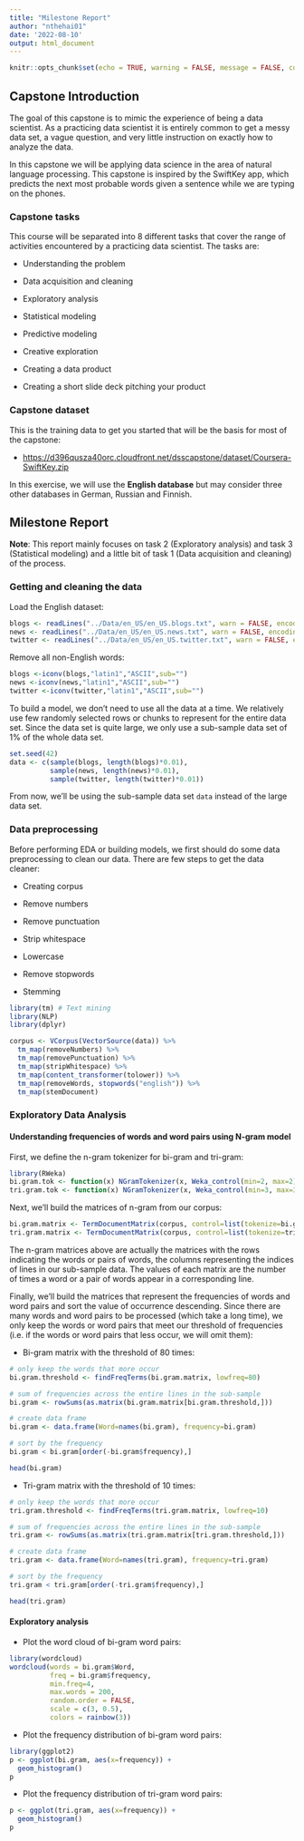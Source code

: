 ```yaml
---
title: "Milestone Report"
author: "nthehai01"
date: '2022-08-10'
output: html_document
---
```


```r
knitr::opts_chunk$set(echo = TRUE, warning = FALSE, message = FALSE, comment = "")
```

## Capstone Introduction

The goal of this capstone is to mimic the experience of being a data scientist. As a practicing data scientist it is entirely common to get a messy data set, a vague question, and very little instruction on exactly how to analyze the data.

In this capstone we will be applying data science in the area of natural language processing. This capstone is inspired by the SwiftKey app, which predicts the next most probable words given a sentence while we are typing on the phones.

### Capstone tasks

This course will be separated into 8 different tasks that cover the range of activities encountered by a practicing data scientist. The tasks are:

-   Understanding the problem

-   Data acquisition and cleaning

-   Exploratory analysis

-   Statistical modeling

-   Predictive modeling

-   Creative exploration

-   Creating a data product

-   Creating a short slide deck pitching your product

### Capstone dataset

This is the training data to get you started that will be the basis for most of the capstone:

-   <https://d396qusza40orc.cloudfront.net/dsscapstone/dataset/Coursera-SwiftKey.zip>

In this exercise, we will use the **English database** but may consider three other databases in German, Russian and Finnish.

## Milestone Report

**Note**: This report mainly focuses on task 2 (Exploratory analysis) and task 3 (Statistical modeling) and a little bit of task 1 (Data acquisition and cleaning) of the process.

### Getting and cleaning the data

Load the English dataset:

```r
blogs <- readLines("../Data/en_US/en_US.blogs.txt", warn = FALSE, encoding = "UTF-8")
news <- readLines("../Data/en_US/en_US.news.txt", warn = FALSE, encoding = "UTF-8")
twitter <- readLines("../Data/en_US/en_US.twitter.txt", warn = FALSE, encoding = "UTF-8")
```

Remove all non-English words:

```r
blogs <-iconv(blogs,"latin1","ASCII",sub="")
news <-iconv(news,"latin1","ASCII",sub="")
twitter <-iconv(twitter,"latin1","ASCII",sub="")
```

To build a model, we don't need to use all the data at a time. We relatively use few randomly selected rows or chunks to represent for the entire data set. Since the data set is quite large, we only use a sub-sample data set of 1% of the whole data set.

```r
set.seed(42)
data <- c(sample(blogs, length(blogs)*0.01),
          sample(news, length(news)*0.01),
          sample(twitter, length(twitter)*0.01))
```

From now, we'll be using the sub-sample data set `data` instead of the large data set.

### Data preprocessing

Before performing EDA or building models, we first should do some data preprocessing to clean our data. There are few steps to get the data cleaner:

-   Creating corpus

-   Remove numbers

-   Remove punctuation

-   Strip whitespace

-   Lowercase

-   Remove stopwords

-   Stemming

```r
library(tm) # Text mining
library(NLP)
library(dplyr)

corpus <- VCorpus(VectorSource(data)) %>%
  tm_map(removeNumbers) %>%
  tm_map(removePunctuation) %>%
  tm_map(stripWhitespace) %>%
  tm_map(content_transformer(tolower)) %>%
  tm_map(removeWords, stopwords("english")) %>%
  tm_map(stemDocument)
```

### Exploratory Data Analysis

#### Understanding frequencies of words and word pairs using N-gram model

First, we define the n-gram tokenizer for bi-gram and tri-gram:

```r
library(RWeka)
bi.gram.tok <- function(x) NGramTokenizer(x, Weka_control(min=2, max=2))
tri.gram.tok <- function(x) NGramTokenizer(x, Weka_control(min=3, max=3))
```

Next, we'll build the matrices of n-gram from our corpus:

```r
bi.gram.matrix <- TermDocumentMatrix(corpus, control=list(tokenize=bi.gram.tok))
tri.gram.matrix <- TermDocumentMatrix(corpus, control=list(tokenize=tri.gram.tok))
```

The n-gram matrices above are actually the matrices with the rows indicating the words or pairs of words, the columns representing the indices of lines in our sub-sample data. The values of each matrix are the number of times a word or a pair of words appear in a corresponding line.

Finally, we'll build the matrices that represent the frequencies of words and word pairs and sort the value of occurrence descending. Since there are many words and word pairs to be processed (which take a long time), we only keep the words or word pairs that meet our threshold of frequencies (i.e. if the words or word pairs that less occur, we will omit them):

-   Bi-gram matrix with the threshold of 80 times:

```r
# only keep the words that more occur
bi.gram.threshold <- findFreqTerms(bi.gram.matrix, lowfreq=80)

# sum of frequencies across the entire lines in the sub-sample
bi.gram <- rowSums(as.matrix(bi.gram.matrix[bi.gram.threshold,]))

# create data frame
bi.gram <- data.frame(Word=names(bi.gram), frequency=bi.gram)

# sort by the frequency
bi.gram < bi.gram[order(-bi.gram$frequency),]

head(bi.gram)
```

-   Tri-gram matrix with the threshold of 10 times:

```r
# only keep the words that more occur
tri.gram.threshold <- findFreqTerms(tri.gram.matrix, lowfreq=10)

# sum of frequencies across the entire lines in the sub-sample
tri.gram <- rowSums(as.matrix(tri.gram.matrix[tri.gram.threshold,]))

# create data frame
tri.gram <- data.frame(Word=names(tri.gram), frequency=tri.gram)

# sort by the frequency
tri.gram < tri.gram[order(-tri.gram$frequency),]

head(tri.gram)
```

#### **Exploratory analysis**

-   Plot the word cloud of bi-gram word pairs:

```r
library(wordcloud)
wordcloud(words = bi.gram$Word, 
          freq = bi.gram$frequency, 
          min.freq=4, 
          max.words = 200, 
          random.order = FALSE, 
          scale = c(3, 0.5), 
          colors = rainbow(3))
```

-   Plot the frequency distribution of bi-gram word pairs:

```r
library(ggplot2)
p <- ggplot(bi.gram, aes(x=frequency)) + 
  geom_histogram()
p
```

-   Plot the frequency distribution of tri-gram word pairs:

```r
p <- ggplot(tri.gram, aes(x=frequency)) + 
  geom_histogram()
p
```
